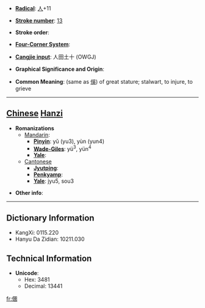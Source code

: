 * '''[[Wiktionary:Chinese radical index| Radical]]''': [[Wiktionary:Chinese radical index 人|人]]+11

* '''[[Wiktionary:Chinese total strokes index|Stroke number]]''': [[Wiktionary:Chinese total strokes index 13|13]]

* '''Stroke order''': 

* '''[[Wiktionary:Chinese four corner index|Four-Corner System]]''': 

* '''[[Wiktionary:Chinese Cangjie index|Cangjie input]]''': 人田土十 (OWGJ)

* '''Graphical Significance and Origin''': 

* '''Common Meaning''': (same as [[俁]]) of great stature; stalwart, to injure, to grieve

----

== [[Chinese]] [[Hanzi]] ==

* '''Romanizations'''
** [[Mandarin]]:
*** '''[[Pinyin]]''': yǔ (yu3), yùn (yun4)
*** '''[[Wade-Giles]]''': yü<sup>3</sup>, yün<sup>4</sup>
*** '''[[Yale]]''': 
**[[Cantonese]]
***'''[[Jyutping]]''':
***'''[[Penkyamp]]''': 
***'''[[Yale]]''': jyu5, sou3

* '''Other info''': 

----

== Dictionary Information ==

* KangXi: 0115.220
* Hanyu Da Zidian: 10211.030

== Technical Information ==

* '''Unicode''':
** Hex: 3481
** Decimal: 13441
[[fr:㒁]]